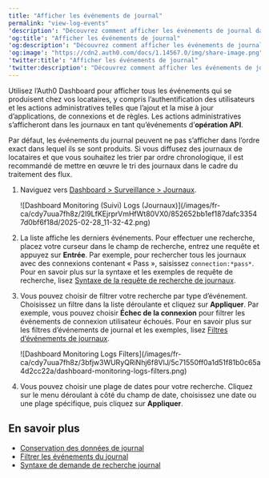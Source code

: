 ```yaml
---
title: "Afficher les événements de journal"
permalink: "view-log-events"
'description': "Découvrez comment afficher les événements de journal dans le Dashboard, y compris l’authentification des utilisateurs et les actions administratives telles que l’ajout et la mise à jour d’applications, de connexions et de règles."
'og:title': "Afficher les événements de journal"
'og:description': "Découvrez comment afficher les événements de journal dans le Dashboard, y compris l’authentification des utilisateurs et les actions administratives telles que l’ajout et la mise à jour d’applications, de connexions et de règles."
'og:image': "https://cdn2.auth0.com/docs/1.14567.0/img/share-image.png"
'twitter:title': "Afficher les événements de journal"
'twitter:description': "Découvrez comment afficher les événements de journal dans le Dashboard, y compris l’authentification des utilisateurs et les actions administratives telles que l’ajout et la mise à jour d’applications, de connexions et de règles."
---
```


Utilisez l’<Tooltip href="/docs/docs/fr-ca/glossary?term=auth0-dashboard" tip="Auth0 Dashboard
Principal produit d’Auth0 pour configurer vos services." cta="Voir le glossaire">Auth0 Dashboard</Tooltip> pour afficher tous les événements qui se produisent chez vos locataires, y compris l’authentification des utilisateurs et les actions administratives telles que l’ajout et la mise à jour d’applications, de connexions et de règles. Les actions administratives s’afficheront dans les journaux en tant qu’événements d’**opération API**.

<Callout icon="file-lines" color="#0EA5E9" iconType="regular">

Par défaut, les événements du journal peuvent ne pas s’afficher dans l’ordre exact dans lequel ils se sont produits. Si vous diffusez des journaux de locataires et que vous souhaitez les trier par ordre chronologique, il est recommandé de mettre en œuvre le tri des journaux dans le cadre du traitement des flux.

</Callout>

1. Naviguez vers [Dashboard > Surveillance > Journaux](https://manage.auth0.com/#/logs).

   <Frame>![Dashboard Monitoring (Suivi) Logs (Journaux)](/images/fr-ca/cdy7uua7fh8z/2l9LfKEjrprVmHfWt80VX0/852652bb1ef187dafc33547d0bf6f18d/2025-02-28_11-32-42.png)</Frame>

2. La liste affiche les derniers événements. Pour effectuer une recherche, placez votre curseur dans le champ de recherche, entrez une requête et appuyez sur **Entrée**. Par exemple, pour rechercher tous les journaux avec des connexions contenant « Pass », saisissez `connection:*pass*`. Pour en savoir plus sur la syntaxe et les exemples de requête de recherche, lisez [Syntaxe de la requête de recherche de journaux](/docs/fr-ca/deploy-monitor/logs/log-search-query-syntax).
3. Vous pouvez choisir de filtrer votre recherche par type d’événement. Choisissez un filtre dans la liste déroulante et cliquez sur **Appliquer**. Par exemple, vous pouvez choisir **Échec de la connexion** pour filtrer les événements de connexion utilisateur échoués. Pour en savoir plus sur les filtres d’événements de journal et les exemples, lisez [Filtres d’événements de journaux](/docs/fr-ca/deploy-monitor/logs/log-event-filters).

   <Frame>![Dashboard Monitoring Logs Filters](/images/fr-ca/cdy7uua7fh8z/3bfjw3WURyQRiNhj6f8VlJ/5c71550ff0a1d51f81b0c65a4d2cc22a/dashboard-monitoring-logs-filters.png)</Frame>

4. Vous pouvez choisir une plage de dates pour votre recherche. Cliquez sur le menu déroulant à côté du champ de date, choisissez une date ou une plage spécifique, puis cliquez sur **Appliquer**.

## En savoir plus

* [Conservation des données de journal](/docs/fr-ca/deploy-monitor/logs/log-data-retention)
* [Filtrer les événements du journal](/docs/fr-ca/deploy-monitor/logs/log-event-filters)
* [Syntaxe de demande de recherche journal](/docs/fr-ca/deploy-monitor/logs/log-search-query-syntax)